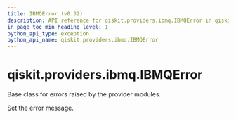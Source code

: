 ```yaml
---
title: IBMQError (v0.32)
description: API reference for qiskit.providers.ibmq.IBMQError in qiskit v0.32
in_page_toc_min_heading_level: 1
python_api_type: exception
python_api_name: qiskit.providers.ibmq.IBMQError
---
```


<span id="qiskit-providers-ibmq-ibmqerror" />

# qiskit.providers.ibmq.IBMQError

<Class id="qiskit.providers.ibmq.IBMQError" isDedicatedPage={true} github="https://github.com/qiskit/qiskit-ibmq-provider/tree/stable/0.18/qiskit/providers/ibmq/exceptions.py" signature="IBMQError(*message)" modifiers="exception">
  Base class for errors raised by the provider modules.

  Set the error message.
</Class>

